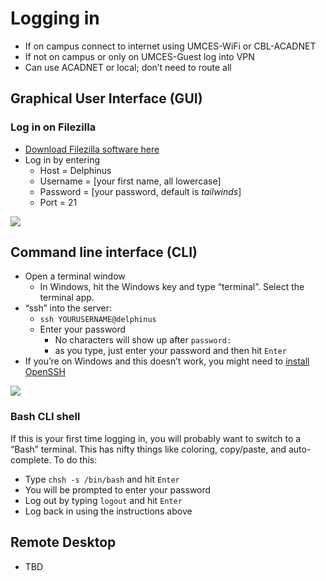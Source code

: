 # Logging in

-   If on campus connect to internet using UMCES-WiFi or CBL-ACADNET
-   If not on campus or only on UMCES-Guest log into VPN
-   Can use ACADNET or local; don't need to route all

## Graphical User Interface (GUI)

### Log in on Filezilla

-   [Download Filezilla software here](https://filezilla-project.org/)
-   Log in by entering
    -   Host = Delphinus
    -   Username = \[your first name, all lowercase\]
    -   Password = \[your password, default is *tailwinds*\]
    -   Port = 21

![](filezilla.png)

## Command line interface (CLI)

-   Open a terminal window
    - In Windows, hit the Windows key and type "terminal". Select the terminal app.
-   "ssh" into the server:
    -   `ssh YOURUSERNAME@delphinus`
    -   Enter your password
        -   No characters will show up after `password:`
        -   as you type, just enter your password and then hit `Enter`
-   If you're on Windows and this doesn't work, you might need to [install OpenSSH](https://learn.microsoft.com/en-us/windows-server/administration/openssh/openssh_install_firstuse?tabs=gui)

![](ssh-in.png)

### Bash CLI shell
If this is your first time logging in, you will probably want to switch to a "Bash" terminal. This has nifty things like coloring, copy/paste, and auto-complete. To do this:

-   Type `chsh -s /bin/bash` and hit `Enter`
-   You will be prompted to enter your password
-   Log out by typing `logout` and hit `Enter`
-   Log back in using the instructions above

## Remote Desktop

- TBD

